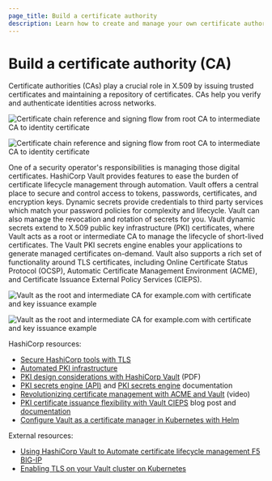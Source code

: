 ```yaml
---
page_title: Build a certificate authority
description: Learn how to create and manage your own certificate authority (CA) using HashiCorp Vault.
---
```


# Build a certificate authority (CA)

Certificate authorities (CAs) play a crucial role in X.509 by issuing trusted certificates and maintaining a repository of certificates. CAs help you verify and authenticate identities across networks.

<ImageConfig hideBorder caption="Certificate chain reference and signing flow from root CA to intermediate CA to identity certificate">

![Certificate chain reference and signing flow from root CA to intermediate CA to identity certificate](/img/well-architected/diagram-secure-cluster-tls.png#light-theme-only)

</ImageConfig>

<ImageConfig hideBorder>

![Certificate chain reference and signing flow from root CA to intermediate CA to identity certificate](/img/well-architected/diagram-secure-cluster-tls-dark.png#dark-theme-only)

</ImageConfig>

One of a security operator's responsibilities is managing those digital certificates. HashiCorp Vault provides features to ease the burden of certificate lifecycle management through automation. Vault offers a central place to secure and control access to tokens, passwords, certificates, and encryption keys. Dynamic secrets provide credentials to third party services which match your password policies for complexity and lifecycle. Vault can also manage the revocation and rotation of secrets for you. Vault dynamic secrets extend to X.509 public key infrastructure (PKI) certificates, where Vault acts as a root or intermediate CA to manage the lifecycle of short-lived certificates. The Vault PKI secrets engine enables your applications to generate managed certificates on-demand. Vault also supports a rich set of functionality around TLS certificates, including Online Certificate Status Protocol (OCSP), Automatic Certificate Management Environment (ACME), and Certificate Issuance External Policy Services (CIEPS).

<ImageConfig hideBorder caption="Vault can act as both root and intermediate CA to handle issuance and signing of TLS certificates and keys">

![Vault as the root and intermediate CA for example.com with certificate and key issuance example](/img/well-architected/diagram-pki-ca.png#light-theme-only)

</ImageConfig>

<ImageConfig hideBorder>

![Vault as the root and intermediate CA for example.com with certificate and key issuance example](/img/well-architected/diagram-pki-ca-dark.png#dark-theme-only)

</ImageConfig>

HashiCorp resources:

- [Secure HashiCorp tools with TLS](/well-architected-framework/security/security-secure-hashicorp-tools-with-tls)
- [Automated PKI infrastructure](https://www.vaultproject.io/use-cases/automated-pki-infrastructure)
- [PKI design considerations with HashiCorp Vault](https://www.datocms-assets.com/2885/1697137642-vault-pki-considerations-v1.pdf) (PDF)
- [PKI secrets engine (API)](/vault/api-docs/secret/pki) and [PKI secrets engine](/vault/docs/secrets/pki) documentation
- [Revolutionizing certificate management with ACME and Vault](https://www.youtube.com/watch?v=C8KCK8ErW-U) (video)
- [PKI certificate issuance flexibility with Vault CIEPS](https://www.hashicorp.com/blog/pki-certificate-issuance-flexibility-with-vault-cieps) blog post and [documentation](/vault/docs/secrets/pki/cieps)
- [Configure Vault as a certificate manager in Kubernetes with Helm](/vault/tutorials/kubernetes/kubernetes-cert-manager)

External resources:

- [Using HashiCorp Vault to Automate certificate lifecycle management F5 BIG-IP](https://maniak.io/using-hashicorp-vault-to-automate-certificate-lifecycle-management-f5-big-ip)
- [Enabling TLS on your Vault cluster on Kubernetes](https://medium.com/@martin.hodges/enabling-tls-on-your-vault-cluster-on-kubernetes-0d20439b13d0)
